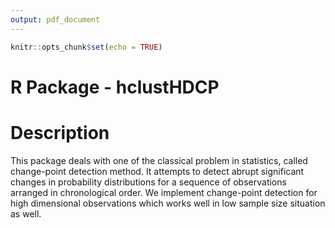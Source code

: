 ```yaml
---
output: pdf_document
---
```


```r
knitr::opts_chunk$set(echo = TRUE)
```

# R Package - hclustHDCP

# Description 

This package deals with one of the classical problem in statistics, called change-point detection method. It attempts to detect abrupt significant changes in probability distributions for a sequence of observations arranged in chronological order. We implement change-point detection for high dimensional observations which works well in low sample size situation as well.     

